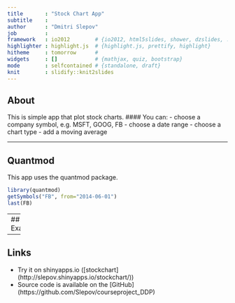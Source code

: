 ```yaml
---
title       : "Stock Chart App"
subtitle    : 
author      : "Dmitri Slepov"
job         : 
framework   : io2012        # {io2012, html5slides, shower, dzslides, ...}
highlighter : highlight.js  # {highlight.js, prettify, highlight}
hitheme     : tomorrow      # 
widgets     : []            # {mathjax, quiz, bootstrap}
mode        : selfcontained # {standalone, draft}
knit        : slidify::knit2slides
---
```


## About

This is simple app that plot stock charts.
#### You can: 
- choose a company symbol, e.g. MSFT, GOOG, FB
- choose a date range
- choose a chart type
- add a moving average 

--- 

## Quantmod

This app uses the quantmod package.
```r
library(quantmod)
getSymbols("FB", from="2014-06-01")
last(FB)
```

---
## Example



---
## Links

- Try it on shinyapps.io ([stockchart] (http://slepov.shinyapps.io/stockchart/))
- Source code is available on  the [GitHub] (https://github.com/Slepov/courseproject_DDP)


